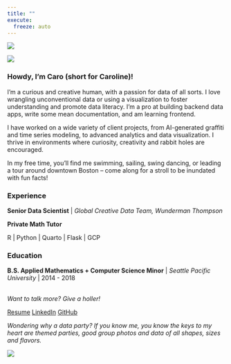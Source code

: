 ```yaml
---
title: ""
execute:
  freeze: auto 
---
```

::: {.column-screen}
![](posts/imgs/banner.png){fig-alt="a hand-drawn banner of confetti"}
:::

::: {.column-screen-inset}

::: {layout="[40,60]"}

::: {.div}
![](posts/imgs/ported_imgs/caro-headshot.jpg){fig-alt="a hand-drawn banner of confetti"}
:::
::: {.div}

### Howdy, I'm Caro (short for Caroline)! 

I’m a curious and creative human, with a passion for data of all sorts. I love wrangling unconventional data or using a visualization to foster understanding and promote data literacy. I’m a pro at building backend data apps, write some mean documentation, and am learning frontend.

I have worked on a wide variety of client projects, from AI-generated graffiti and time series modeling, to advanced analytics and data visualization. I thrive in environments where curiosity, creativity and rabbit holes are encouraged.

In my free time, you’ll find me swimming, sailing, swing dancing, or leading a tour around downtown Boston – come along for a stroll to be inundated with fun facts!

### Experience

**Senior Data Scientist** | *Global Creative Data Team, Wunderman Thompson* 

**Private Math Tutor** 

R | Python | Quarto | Flask | GCP

### Education

**B.S. Applied Mathematics + Computer Science Minor** | *Seattle Pacific University* | 2014 - 2018

</br>
*Want to talk more? Give a holler!*

<a href="https://carobuck.com/resume" class="btn btn-outline-info"><i class="bi bi-stars"></i> Resume</a>
<a href="https://www.linkedin.com/in/caro-buck/" class="btn btn-outline-info"><i class="bi bi-linkedin"></i> LinkedIn</a>
<a href="https://github.com/carobuck" class="btn btn-outline-info"><i class="bi bi-github"></i> GitHub</a>

:::
:::
*Wondering why a data party? If you know me, you know the keys to my heart are themed parties, good group photos and data of all shapes, sizes and flavors.*
:::

::: {.column-screen}
![](posts/imgs/banner.png){fig-alt="a hand-drawn banner of confetti"}
:::
